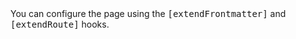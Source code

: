 [extendFrontmatter]: /config/plugins#islandspages
[extendRoute]: /config/plugins#islandspages

<Tip title="Page Hooks 🎣">
You can configure the page using the <kbd>[extendFrontmatter]</kbd> and <kbd>[extendRoute]</kbd> hooks.
</Tip>
